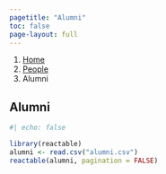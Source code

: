 ---
pagetitle: "Alumni"
toc: false
page-layout: full
---

```{=html}
<nav aria-label="breadcrumb">
  <ol class="breadcrumb">
    <li class="breadcrumb-item"><a href="../index.html">Home</a></li>
    <li class="breadcrumb-item"><a href="../people.html">People</a></li>
    <li class="breadcrumb-item active" aria-current="page">Alumni</li>
  </ol>
</nav>
```


## Alumni

```{r alumni}
#| echo: false

library(reactable)
alumni <- read.csv("alumni.csv")
reactable(alumni, pagination = FALSE)
```
